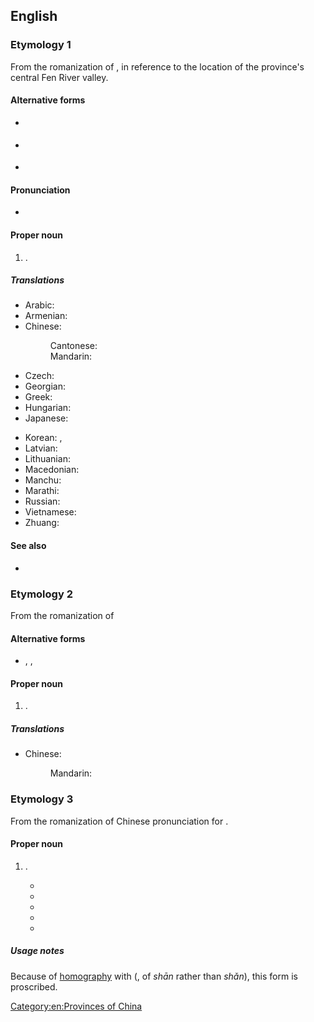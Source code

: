 {{also|Shānxī|Shaanxi}}
==English==
{{wikipedia}}
{{commonscat}}

===Etymology 1===
From the {{bor|en|cmn-pinyin|-}} romanization of {{uder|en|zh|山西||[Land] [[west|West]] of the [Taihang] [[mountain|Mountains]]|tr=Shānxī}}, in reference to the location of the province's central Fen River valley.

====Alternative forms====
* {{qualifier|from [[Wade-Giles]]}} {{l|en|Shan-hsi}}
* {{qualifier|{{w|Chinese Postal Map Romanization}}}} {{l|en|Shansi}} 
* {{q|obsolete}} {{l|en|Xansi}}

====Pronunciation====
* {{IPA|en|/ˈʃɑnˈʃi/}}

====Proper noun====
{{en-proper noun}}

# {{place|en|province|in the northern part of|c/China|capital=Taiyuan}}.

=====Translations=====
{{trans-top|province of China}}
* Arabic: {{t|ar|شَانْشِي|m}}
* Armenian: {{t|hy|Շանսի}}
* Chinese:
*: Cantonese: {{t|yue|山西|tr=saan1 sai1}}
*: Mandarin: {{t+|cmn|山西|tr=Shānxī|sc=Hani}}
* Czech: {{t|cs|Šan-si}}
* Georgian: {{t+|ka|შანსი}}
* Greek: {{t|el|Σανσί}}
* Hungarian: {{t|hu|Sanhszi}}
* Japanese: {{t|ja|山西|tr=さんせい, Sansei}}
{{trans-mid}}
* Korean: {{t|ko|^산시}}, {{t|ko|산서}}
* Latvian: {{t|lv|Šaņsji}}
* Lithuanian: {{t|lt|Šansi}}
* Macedonian: {{t|mk|Шансји}}
* Manchu: {{t|mnc|ᠰᠠᠨᠰᡳ}}
* Marathi: {{t|mr|शान्शी}}
* Russian: {{t|ru|Шаньси́|f}}
* Vietnamese: {{t|vi|Sơn Tây}}
* Zhuang: {{t|za|Sanhsih}}
{{trans-bottom}}

====See also====
* {{l|en|Shaanxi}}

===Etymology 2===
From the {{bor|en|cmn-pinyin|-}} romanization of {{uder|en|zh|山溪|tr=Shānxī}}

====Alternative forms====
* {{l|en|Shan-ch’i}}, {{l|en|Shan-hsi}}, {{l|en|Shansi}}

====Proper noun====
{{en-proper noun}}

# {{place|en|urban village|district/Shimen|special municipality/New Taipei|c/Taiwan}}.

=====Translations=====
{{trans-top|urban village in northern Taiwan}}
* Chinese:
*: Mandarin: {{t|cmn|山溪|tr=Shānxī|sc=Hani}}
{{trans-mid}}
{{trans-bottom}}

===Etymology 3===
From the {{bor|en|cmn-pinyin|-}} romanization of {{uder|en|cmn|-}} Chinese pronunciation for {{zh-l|陝西}}.

====Proper noun====
{{en-proper noun}}

# {{lb|en|proscribed}} {{alternative form of|en|Shaanxi}}.
#* {{quote-book
|en
|year=1997
|author=Donald J. Marion
|title=The Chinese Filmography: The 2444 Feature Films Produced by Studios in the People's Republic of China from 1949 through 1995
|url=https://archive.org/details/chinesefilmograp0000mari/
|publisher={{w|McFarland & Company}}
|ISBN=0-7864-0305-5
|LCCN=96-49551
|OCLC=493528511
|OL=1009518M
|page=212
|pageurl=https://archive.org/details/chinesefilmograp0000mari/page/212/
|text=After the Red Army sets up headquarters at Yanan in north '''Shanxi'''{{sic|Shaanxi}} province, he accepts a frontline post in repelling the Japanese invasion, and becomes commander of the New Fourth Army.}}
#* {{quote-book
|en
|year=2002
|editor=Xiu Yuezhen ({{lang|zh|修月祯}})
|chapter=Cleaning the Yellow River
|title=旅游英语教程
|trans-title=Lü you ying yu jiao cheng
|url=https://archive.org/details/luyouyingyujiaoc0000unse/
|location=[[Beijing]]
|publisher={{w|Renmin University of China}}
|ISBN=7-300-04013-6
|OCLC=298608916
|pages=256-257
|pageurl=https://archive.org/details/luyouyingyujiaoc0000unse/page/256/
|text=Owing to soil erosion, some farmland has become totally barren. In Chenjiagedu Village<!--陈家圪堵村-->, Fugu county, '''Shanxi'''{{sic|Shaanxi}} Province, since all farmland was lost, the local people were obliged to travel several kilometers for fertile soil.}}
#* {{quote-book
|en
|year=2003
|author=Guangqiu Xu
|title=Imperial China, 617-1644
|series=World Eras
|url=https://archive.org/details/imperialchina6170000unse/
|volume=7
|ISBN=0-7876-1708-3
|LCCN=2002007914
|OCLC=1020890979
|OL=11093338M
|page=98
|pageurl=https://archive.org/details/imperialchina6170000unse/page/98/
|text='''634''' ·The Palace of Great Clarity, an imperial resort including residential and official buildings, is constructed northwest of Chang’an in '''Shanxi'''{{sic|Shaanxi}} Province.<br>'''636''' ·The Zhaoling (Clarity Tomb) of Emperor Taizong is built in Liquan County, '''Shanxi''' Province. The tomb includes the well-known stone sculpture ''Six Horses of the Clarity Tomb''.}}
#* {{quote-book
|en
|year=2005
|author=Fiona Fordyce
|chapter=Selenium Deficiency and Toxicity in the Environment
|title=Essentials of Medical Geology: Impacts of the Natural Environment on Public Health
|url=https://archive.org/details/essentialsofmedi0000unse_z2t7/
|ISBN=0-12-636341-2
|OCLC=856591264
|OL=7328963M
|page=400
|pageurl=https://archive.org/details/essentialsofmedi0000unse_z2t7/page/400/
|text=In China, an outbreak of endemic human selenosis was reported in Enshi District, Hubei Province, and in Ziyang County, '''Shanxi'''{{sic|Shaanxi}} Province, during the 1960s.}}
#* {{quote-book
|en
|year=2008
|author=James MacManus
|title=Ocean Devil
|url=https://archive.org/details/oceandevillifele0000macm/
|publisher={{w|Harper Perennial}}
|ISBN=978-0-00-727075-0
|OCLC=182663117
|OL=22532988M
|page=148
|pageurl=https://archive.org/details/oceandevillifele0000macm/page/148/
|passage=Production around the town of Ankang, a hundred miles south of Xian in '''Shanxi'''{{sic|Shaanxi}} province, dropped by 25 per cent.}}

=====Usage notes=====
Because of [[homography]] with {{m|en|Shanxi}} ({{zh-m|山西}}, of ''shān'' rather than ''shǎn''), this form is proscribed.

[[Category:en:Provinces of China]]